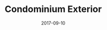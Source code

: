 ---
cover: "./exteriorCondo.jpg"
date: "2017-09-10"
title: "Condominium Exterior"
areas:
  - Exterior Painting
---